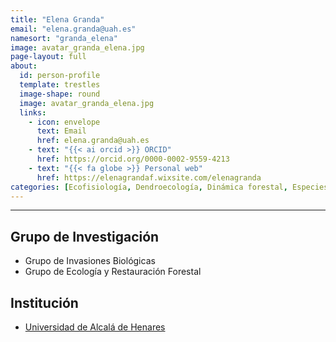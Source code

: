 ```yaml
---
title: "Elena Granda"
email: "elena.granda@uah.es" 
namesort: "granda_elena" 
image: avatar_granda_elena.jpg
page-layout: full
about: 
  id: person-profile
  template: trestles
  image-shape: round
  image: avatar_granda_elena.jpg
  links:
    - icon: envelope
      text: Email
      href: elena.granda@uah.es
    - text: "{{< ai orcid >}} ORCID"
      href: https://orcid.org/0000-0002-9559-4213
    - text: "{{< fa globe >}} Personal web"
      href: https://elenagrandaf.wixsite.com/elenagranda
categories: [Ecofisiología, Dendroecología, Dinámica forestal, Especies invasoras]
---
```

 
<hr>

:::{#person-profile}

## Grupo de Investigación
- Grupo de Invasiones Biológicas
- Grupo de Ecología y Restauración Forestal

## Institución
- [Universidad de Alcalá de Henares](https://www.uah.es)

:::
